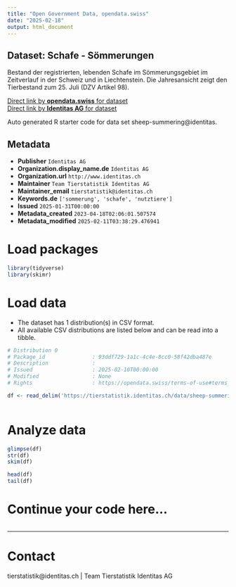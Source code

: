 ```yaml
---
title: "Open Government Data, opendata.swiss"
date: "2025-02-18"
output: html_document
---
```


## Dataset: Schafe - Sömmerungen

Bestand der registrierten, lebenden Schafe im Sömmerungsgebiet im Zeitverlauf in der Schweiz und in Liechtenstein. Die Jahresansicht zeigt den Tierbestand zum 25. Juli (DZV Artikel 98).

[Direct link by **opendata.swiss** for dataset](https://opendata.swiss/de/dataset/schafe-sommerungen)<br>
[Direct link by **Identitas AG** for dataset](https://tierstatistik.identitas.ch/)

Auto generated R starter code for data set sheep-summering@identitas.

## Metadata

- **Publisher** `Identitas AG`
- **Organization.display_name.de** `Identitas AG`
- **Organization.url** `http://www.identitas.ch`
- **Maintainer** `Team Tierstatistik Identitas AG`
- **Maintainer_email** `tierstatistik@identitas.ch`
- **Keywords.de** `['sommerung', 'schafe', 'nutztiere']`
- **Issued** `2025-01-31T00:00:00`
- **Metadata_created** `2023-04-18T02:06:01.507574`
- **Metadata_modified** `2025-02-11T03:38:29.476941`


# Load packages

```r

library(tidyverse)
library(skimr)

```

# Load data

-   The dataset has 1 distribution(s) in CSV format.
-   All available CSV distributions are listed below and can be read into a tibble.

```r

# Distribution 0
# Package_id               : 93ddf729-1a1c-4c4e-8cc0-58f42dba487e
# Description              : 
# Issued                   : 2025-02-10T00:00:00
# Modified                 : None
# Rights                   : https://opendata.swiss/terms-of-use#terms_by

df <- read_delim('https://tierstatistik.identitas.ch/data/sheep-summering.csv')



```

# Analyze data

```r

glimpse(df)
str(df)
skim(df)

head(df)
tail(df)

```

# Continue your code here...

```r

```

------------------------------------------------------------------------

# Contact

tierstatistik@identitas.ch | Team Tierstatistik Identitas AG
